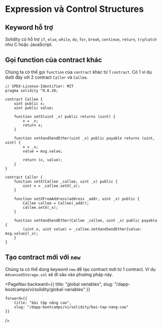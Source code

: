 
# Expression và Control Structures

## Keyword hỗ trợ
Solidity có hỗ trợ `if`, `else`, `while`, `do`, `for`, `break`, `continue`, `return`, `try`/`catch` như C hoặc JavaScript.

## Gọi function của contract khác
Chúng ta có thể gọi `function` của `contract` khác từ 1 `contract`. Có 1 ví dụ dưới đây với 2 contract `Caller` và `Callee`.
```solidity
// SPDX-License-Identifier: MIT
pragma solidity ^0.8.20;

contract Callee {
    uint public x;
    uint public value;

    function setX(uint _x) public returns (uint) {
        x = _x;
        return x;
    }

    function setXandSendEther(uint _x) public payable returns (uint, uint) {
        x = _x;
        value = msg.value;

        return (x, value);
    }
}

contract Caller {
    function setX(Callee _callee, uint _x) public {
        uint x = _callee.setX(_x);
    }

    function setXFromAddress(address _addr, uint _x) public {
        Callee callee = Callee(_addr);
        callee.setX(_x);
    }

    function setXandSendEther(Callee _callee, uint _x) public payable {
        (uint x, uint value) = _callee.setXandSendEther{value: msg.value}(_x);
    }
}
```

## Tạo contract mới với `new`
Chúng ta có thể dùng keyword `new` để tạo contract mới từ 1 contract. Ví dụ `AdvancedStorage.sol` sẽ đi sâu vào phương pháp này.


<PageNav 
    backward={{
        title: "global variables", 
        slug: "/dapp-bootcamps/vi/solidity/global-variables" 
    }}

    forward={{
        title: "bài tập nâng cao",
        slug: "/dapp-bootcamps/vi/solidity/bai-tap-nang-cao" 
    }}
/>